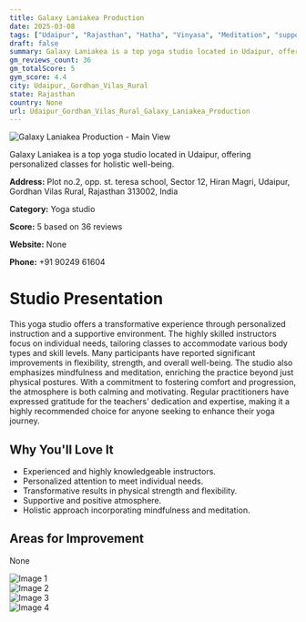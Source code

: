 ```yaml
---
title: Galaxy Laniakea Production
date: 2025-03-08
tags: ["Udaipur", "Rajasthan", "Hatha", "Vinyasa", "Meditation", "supportive environment", "holistic approach", "Udaipur, Gordhan Vilas Rural"]  
draft: false
summary: Galaxy Laniakea is a top yoga studio located in Udaipur, offering personalized classes for holistic well-being.
gm_reviews_count: 36
gm_totalScore: 5
gym_score: 4.4
city: Udaipur,_Gordhan_Vilas_Rural
state: Rajasthan
country: None
url: Udaipur_Gordhan_Vilas_Rural_Galaxy_Laniakea_Production
---
```


<div className="aspect-[16/9] relative my-8">
  <img 
    src="https://lh5.googleusercontent.com/p/AF1QipMKsZW_tjyam_BPbPxUy_VRuRFhuC8advAt5KUV=w1920-h1080-k-no"
    alt="Galaxy Laniakea Production - Main View"
    className="object-cover absolute inset-0 w-full h-full rounded-lg"
  />
</div>

Galaxy Laniakea is a top yoga studio located in Udaipur, offering personalized classes for holistic well-being.

**Address:** Plot no.2, opp. st. teresa school, Sector 12, Hiran Magri, Udaipur, Gordhan Vilas Rural, Rajasthan 313002, India

**Category:** Yoga studio

**Score:** 5 based on 36 reviews

**Website:** None

**Phone:** +91 90249 61604

# Studio Presentation

This yoga studio offers a transformative experience through personalized instruction and a supportive environment. 
The highly skilled instructors focus on individual needs, tailoring classes to accommodate various body types and skill levels. 
Many participants have reported significant improvements in flexibility, strength, and overall well-being. 
The studio also emphasizes mindfulness and meditation, enriching the practice beyond just physical postures. 
With a commitment to fostering comfort and progression, the atmosphere is both calming and motivating. 
Regular practitioners have expressed gratitude for the teachers' dedication and expertise, making it a highly recommended choice for anyone seeking to enhance their yoga journey.

## Why You'll Love It

- Experienced and highly knowledgeable instructors.
- Personalized attention to meet individual needs.
- Transformative results in physical strength and flexibility.
- Supportive and positive atmosphere.
- Holistic approach incorporating mindfulness and meditation.

## Areas for Improvement

None

<div className="grid grid-cols-1 xl:grid-cols-2 gap-4 my-8">
<div className="aspect-[4/3] relative"><img src="https://lh3.googleusercontent.com/p/AF1QipO2wYAQzSVukiTnzLElbYV2CX5A0C-rraJ8JGhO=w1920-h1080-k-no" alt="Image 1" className="object-cover absolute inset-0 w-full h-full rounded-lg" /></div>
<div className="aspect-[4/3] relative"><img src="https://lh5.googleusercontent.com/p/AF1QipPP_xm43JFgmUWC08XSynNjbMeZC6f2JQ946Xqx=w1920-h1080-k-no" alt="Image 2" className="object-cover absolute inset-0 w-full h-full rounded-lg" /></div>
<div className="aspect-[4/3] relative"><img src="https://lh5.googleusercontent.com/p/AF1QipOu-R4j-mAwKcRRhxRDe0QaWOulOeyJf1r84COH=w1920-h1080-k-no" alt="Image 3" className="object-cover absolute inset-0 w-full h-full rounded-lg" /></div>
<div className="aspect-[4/3] relative"><img src="https://lh5.googleusercontent.com/p/AF1QipOoDrMJLaPXbnlDxQQYVAQscGqfW7vt8P2s74Z5=w1920-h1080-k-no" alt="Image 4" className="object-cover absolute inset-0 w-full h-full rounded-lg" /></div>
</div>